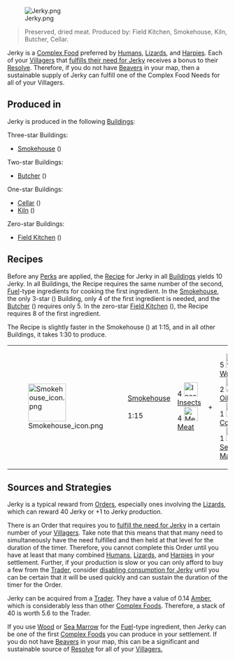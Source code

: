 [[File:Jerky.png|border|right|link=]]
<blockquote>Preserved, dried meat. Produced by: Field Kitchen, Smokehouse, Kiln, Butcher, Cellar.</blockquote>

Jerky is a [[Resources#Complex_Food|Complex Food]] preferred by [[Humans]], [[Lizards]], and [[Harpies]]. Each of your [[Villagers]] that [[Complex Food Need|fulfills their need for Jerky]] receives a bonus to their [[Resolve]]. Therefore, if you do not have [[Beavers]] in your map, then a sustainable supply of Jerky can fulfill one of the Complex Food Needs for all of your Villagers.


== Produced in ==

Jerky is produced in the following [[Buildings]]:

Three-star Buildings:
* [[Smokehouse]] ({{3Star}})
Two-star Buildings:
* [[Butcher]] ({{2Star}})
One-star Buildings:
* [[Cellar]] ({{1Star}})
* [[Kiln]] ({{1Star}})
Zero-star Buildings:
* [[Field Kitchen]] ({{0Star}})


== Recipes ==

Before any [[Perks]] are applied, the [[Recipe]] for Jerky in all [[Buildings]] yields 10 Jerky. In all Buildings, the Recipe requires the same number of the second, [[Fuel]]-type ingredients for cooking the first ingredient. In the [[Smokehouse]], the only 3-star ({{3Star}}) Building, only 4 of the first ingredient is needed, and the [[Butcher]] ({{2Star}}) requires only 5. In the zero-star [[Field Kitchen]] ({{0Star}}), the Recipe requires 8 of the first ingredient.

The Recipe is slightly faster in the Smokehouse ({{3Star}}) at 1:15, and in all other Buildings, it takes 1:30 to produce.

{|style="border-style:solid; border-color:BurlyWood; border-width:2px; border-spacing:8px"
| [[File:Smokehouse icon.png|86px]]
| [[Smokehouse]] <br /> {{3Star}} <br /> 1:15 <br /> {{Blight1}}
| 4 [[File:Insects.png|32px]] [[Insects]] <br /> 4 [[File:Meat.png|32px]] [[Meat]] || + || 5 [[File:Wood.png|32px]] [[Wood]] <br /> 2 [[File:Oil.png|32px]] [[Oil]] <br /> 1 [[File:Coal.png|32px]] [[Coal]] <br /> 1 [[File:SeaMarrow.png|32px]] [[Sea Marrow]] || = || 10 [[File:Jerky.png|64px]] [[Jerky]]
|}


== Sources and Strategies ==

Jerky is a typical reward from [[Orders]], especially ones involving the [[Lizards]], which can reward 40 Jerky or +1 to Jerky production.

There is an Order that requires you to [[Complex Food Need|fulfill the need for Jerky]] in a certain number of your [[Villagers]]. Take note that this means that that many need to simultaneously have the need fulfilled and then held at that level for the duration of the timer. Therefore, you cannot complete this Order until you have at least that many combined [[Humans]], [[Lizards]], and [[Harpies]] in your settlement. Further, if your production is slow or you can only afford to buy a few from the [[Trade]]r, consider [[Consumption Control|disabling consumption for Jerky]] until you can be certain that it will be used quickly and can sustain the duration of the timer for the Order.

Jerky can be acquired from a [[Trade]]r. They have a value of 0.14 {{Amber}} [[Amber]], which is considerably less than other [[Resources#Complex Food|Complex Foods]]. Therefore, a stack of 40 is worth 5.6 {{Amber}} to the Trader.

If you use [[Wood]] or [[Sea Marrow]] for the [[Fuel]]-type ingredient, then Jerky can be one of the first [[Resources#Complex Food|Complex Foods]] you can produce in your settlement. If you do not have [[Beavers]] in your map, this can be a significant and sustainable source of [[Resolve]] for all of your [[Villagers.]]